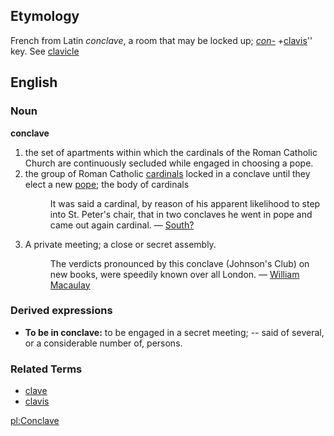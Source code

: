 ==Etymology==
French from Latin ''conclave'', a room that may be locked up; ''[[con-]] + ''[[clavis]]'' key.  See [[clavicle]]

==English==
===Noun===
'''conclave'''
#the set of apartments within which the cardinals of the Roman Catholic Church are continuously secluded while engaged in choosing a pope.
#the group of Roman Catholic [[cardinal]]s locked in a conclave until they elect a new [[pope]]; the body of cardinals
#:It was said a cardinal, by reason of his apparent likelihood to step into St. Peter's chair, that in two conclaves he went in pope and came out again cardinal. &mdash; [[South?]]
#A private meeting; a close or secret assembly.
#:The verdicts pronounced by this conclave (Johnson's Club) on new books, were speedily known over all London. &mdash; [[William Macaulay]]

===Derived expressions===
*'''To be in conclave:''' to be engaged in a secret meeting; -- said of several, or a considerable number of, persons.

===Related Terms===
*[[clave]]
*[[clavis]]

[[pl:Conclave]]
